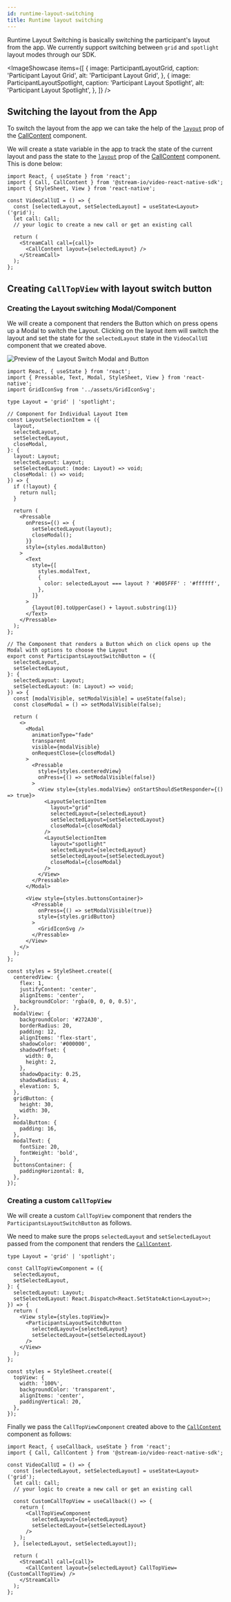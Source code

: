 ```yaml
---
id: runtime-layout-switching
title: Runtime layout switching
---
```



Runtime Layout Switching is basically switching the participant's layout from the app. We currently support switching between `grid` and `spotlight` layout modes through our SDK.

<ImageShowcase
  items={[
    {
      image: ParticipantLayoutGrid,
      caption: 'Participant Layout Grid',
      alt: 'Participant Layout Grid',
    },
    {
      image: ParticipantLayoutSpotlight,
      caption: 'Participant Layout Spotlight',
      alt: 'Participant Layout Spotlight',
    },
  ]}
/>

## Switching the layout from the App

To switch the layout from the app we can take the help of the [`layout`](../../ui-components/call/call-content/#mode) prop of the [CallContent](../../ui-components/call/call-content) component.

We will create a state variable in the app to track the state of the current layout and pass the state to the [`layout`](../../ui-components/call/call-content/#mode) prop of the [CallContent](../../ui-components/call/call-content) component. This is done below:

```tsx {6,12}
import React, { useState } from 'react';
import { Call, CallContent } from '@stream-io/video-react-native-sdk';
import { StyleSheet, View } from 'react-native';

const VideoCallUI = () => {
  const [selectedLayout, setSelectedLayout] = useState<Layout>('grid');
  let call: Call;
  // your logic to create a new call or get an existing call

  return (
    <StreamCall call={call}>
      <CallContent layout={selectedLayout} />
    </StreamCall>
  );
};
```

## Creating `CallTopView` with layout switch button

### Creating the Layout switching Modal/Component

We will create a component that renders the Button which on press opens up a Modal to switch the Layout. Clicking on the layout item will switch the layout and set the state for the `selectedLayout` state in the `VideoCallUI` component that we created above.

![Preview of the Layout Switch Modal and Button](../assets/05-ui-cookbook/11-runtime-layout-switching/runtime-layout-switching-modal.png)

```tsx
import React, { useState } from 'react';
import { Pressable, Text, Modal, StyleSheet, View } from 'react-native';
import GridIconSvg from '../assets/GridIconSvg';

type Layout = 'grid' | 'spotlight';

// Component for Individual Layout Item
const LayoutSelectionItem = ({
  layout,
  selectedLayout,
  setSelectedLayout,
  closeModal,
}: {
  layout: Layout;
  selectedLayout: Layout;
  setSelectedLayout: (mode: Layout) => void;
  closeModal: () => void;
}) => {
  if (!layout) {
    return null;
  }

  return (
    <Pressable
      onPress={() => {
        setSelectedLayout(layout);
        closeModal();
      }}
      style={styles.modalButton}
    >
      <Text
        style={[
          styles.modalText,
          {
            color: selectedLayout === layout ? '#005FFF' : '#ffffff',
          },
        ]}
      >
        {layout[0].toUpperCase() + layout.substring(1)}
      </Text>
    </Pressable>
  );
};

// The Component that renders a Button which on click opens up the Modal with options to choose the Layout
export const ParticipantsLayoutSwitchButton = ({
  selectedLayout,
  setSelectedLayout,
}: {
  selectedLayout: Layout;
  setSelectedLayout: (m: Layout) => void;
}) => {
  const [modalVisible, setModalVisible] = useState(false);
  const closeModal = () => setModalVisible(false);

  return (
    <>
      <Modal
        animationType="fade"
        transparent
        visible={modalVisible}
        onRequestClose={closeModal}
      >
        <Pressable
          style={styles.centeredView}
          onPress={() => setModalVisible(false)}
        >
          <View style={styles.modalView} onStartShouldSetResponder={() => true}>
            <LayoutSelectionItem
              layout="grid"
              selectedLayout={selectedLayout}
              setSelectedLayout={setSelectedLayout}
              closeModal={closeModal}
            />
            <LayoutSelectionItem
              layout="spotlight"
              selectedLayout={selectedLayout}
              setSelectedLayout={setSelectedLayout}
              closeModal={closeModal}
            />
          </View>
        </Pressable>
      </Modal>

      <View style={styles.buttonsContainer}>
        <Pressable
          onPress={() => setModalVisible(true)}
          style={styles.gridButton}
        >
          <GridIconSvg />
        </Pressable>
      </View>
    </>
  );
};

const styles = StyleSheet.create({
  centeredView: {
    flex: 1,
    justifyContent: 'center',
    alignItems: 'center',
    backgroundColor: 'rgba(0, 0, 0, 0.5)',
  },
  modalView: {
    backgroundColor: '#272A30',
    borderRadius: 20,
    padding: 12,
    alignItems: 'flex-start',
    shadowColor: '#000000',
    shadowOffset: {
      width: 0,
      height: 2,
    },
    shadowOpacity: 0.25,
    shadowRadius: 4,
    elevation: 5,
  },
  gridButton: {
    height: 30,
    width: 30,
  },
  modalButton: {
    padding: 16,
  },
  modalText: {
    fontSize: 20,
    fontWeight: 'bold',
  },
  buttonsContainer: {
    paddingHorizontal: 8,
  },
});
```

### Creating a custom `CallTopView`

We will create a custom `CallTopView` component that renders the `ParticipantsLayoutSwitchButton` as follows.

We need to make sure the props `selectedLayout` and `setSelectedLayout` passed from the component that renders the [`CallContent`](../../ui-components/call/call-content).

```tsx
type Layout = 'grid' | 'spotlight';

const CallTopViewComponent = ({
  selectedLayout,
  setSelectedLayout,
}: {
  selectedLayout: Layout;
  setSelectedLayout: React.Dispatch<React.SetStateAction<Layout>>;
}) => {
  return (
    <View style={styles.topView}>
      <ParticipantsLayoutSwitchButton
        selectedLayout={selectedLayout}
        setSelectedLayout={setSelectedLayout}
      />
    </View>
  );
};

const styles = StyleSheet.create({
  topView: {
    width: '100%',
    backgroundColor: 'transparent',
    alignItems: 'center',
    paddingVertical: 20,
  },
});
```

Finally we pass the `CallTopViewComponent` created above to the [`CallContent`](../../ui-components/call/call-content) component as follows:

```tsx
import React, { useCallback, useState } from 'react';
import { Call, CallContent } from '@stream-io/video-react-native-sdk';

const VideoCallUI = () => {
  const [selectedLayout, setSelectedLayout] = useState<Layout>('grid');
  let call: Call;
  // your logic to create a new call or get an existing call

  const CustomCallTopView = useCallback(() => {
    return (
      <CallTopViewComponent
        selectedLayout={selectedLayout}
        setSelectedLayout={setSelectedLayout}
      />
    );
  }, [selectedLayout, setSelectedLayout]);

  return (
    <StreamCall call={call}>
      <CallContent layout={selectedLayout} CallTopView={CustomCallTopView} />
    </StreamCall>
  );
};
```
